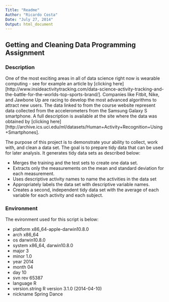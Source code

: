 ```yaml
---
Title: "Readme"
Author: "Ricardo Costa"
Date: "July 27, 2014"
Output: html_document
---
```


## Getting and Cleaning Data Programming Assignment  
### Description  
One of the most exciting areas in all of data science right now is wearable computing - see for example an article by [clicking here][http://www.insideactivitytracking.com/data-science-activity-tracking-and-the-battle-for-the-worlds-top-sports-brand/]. Companies like Fitbit, Nike, and Jawbone Up are racing to develop the most advanced algorithms to attract new users. The data linked to from the course website represent data collected from the accelerometers from the Samsung Galaxy S smartphone. A full description is available at the site where the data was obtained by [clicking here][http://archive.ics.uci.edu/ml/datasets/Human+Activity+Recognition+Using+Smartphones].  
 
The purpose of this project is to demonstrate your ability to collect, work with, and clean a data set. The goal is to prepare tidy data that can be used for later analysis. It generates tidy data sets as described below: 

- Merges the training and the test sets to create one data set.
- Extracts only the measurements on the mean and standard deviation for each measurement. 
- Uses descriptive activity names to name the activities in the data set
- Appropriately labels the data set with descriptive variable names. 
- Creates a second, independent tidy data set with the average of each variable for each activity and each subject. 

### Environment 
The evironment used for this script is below:  

- platform       x86_64-apple-darwin10.8.0     
- arch           x86_64                        
- os             darwin10.8.0                  
- system         x86_64, darwin10.8.0                                               
- major          3                             
- minor          1.0                           
- year           2014                          
- month          04                            
- day            10                            
- svn rev        65387                         
- language       R                             
- version.string R version 3.1.0 (2014-04-10)  
- nickname       Spring Dance  


